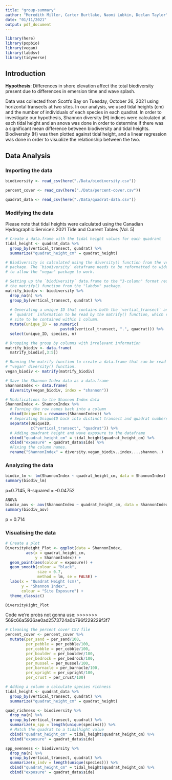 ```yaml
---
title: "group-summary"
author: "Meredith Miller, Carter Burtlake, Naomi Lubkin, Declan Taylor"
date: "01/11/2021"
output: pdf_document
---
```


```r
library(here)
library(popbio)
library(vegan)
library(labdsv)
library(tidyverse)
```

## Introduction

**Hypothesis**: Differences in shore elevation affect the total biodiversity present due to differences in emersion time and wave splash.

Data was collected from Scott's Bay on Tuesday, October 26, 2021 using horizontal transects at two sites.  In our analysis, we used tidal heights (cm) and the number of individuals of each species in each quadrat. In order to investigate our hypothesis, Shannon diversity (H) indices were calculated at each tidal height and an anova was done in order to determine if there was a significant mean difference between biodiversity and tidal heights. Biodiversity (H) was then plotted against tidal height, and a linear regression was done in order to visualize the relationship between the two. 

## Data Analysis

### Importing the data
```r
biodiversity <- read_csv(here("./Data/biodiversity.csv"))

percent_cover <- read_csv(here("./Data/percent-cover.csv")) 

quadrat_data <- read_csv(here("./Data/quadrat-data.csv"))
```

### Modifying the data

Please note that tidal heights were calculated using the Canadian Hydrographic Service's 2021 Tide and Current Tables (Vol. 5)

```r
# Create a data.frame with the tidal height values for each quadrant
tidal_height <- quadrat_data %>%
  group_by(vertical_transect, quadrat) %>%
  summarize("quadrat_height_cm" = quadrat_height)

# Biodiversity is calculated using the diversity() function from the vegan
# package. The `biodiversity` dataframe needs to be reformatted to wide data
# to allow the "vegan" package to work.

# Setting up the `biodiversity` data.frame to the "3-column" format required by
# the matrify() function from the "labdsv" package.
matrify_biodiv <- biodiversity %>%
  drop_na(n) %>%
  group_by(vertical_transect, quadrat) %>%
  
  # Generating a unique ID that contains both the `vertial_transect` and 
  # `quadrat` information to be read by the matrify() function, which requires 
  # site to be contained within 1 column.
  mutate(unique_ID = as.numeric(
                        paste0(vertical_transect, ".", quadrat))) %>%
  select(unique_ID, species, n)

# Dropping the group by columns with irrelevant information
matrify_biodiv <- data.frame(
  matrify_biodiv[,3:5])

# Running the matrify function to create a data.frame that can be read by the
# "vegan" diversity() function.
vegan_biodiv <- matrify(matrify_biodiv)

# Save the Shannon Index data as a data.frame
ShannonIndex <- data.frame(
  diversity(vegan_biodiv, index = "shannon"))

# Modifications to the Shannon Index data
ShannonIndex <- ShannonIndex %>%
  # Turning the row names back into a column
  cbind(UniqueID = rownames(ShannonIndex)) %>%
  # Separating UniqueID back into distinct transect and quadrat numbers.
  separate(UniqueID,
           c("vertical_transect", "quadrat")) %>%
  # Adding quadrant height and wave exposure to the dataframe
  cbind("quadrat_height_cm" = tidal_height$quadrat_height_cm) %>%
  cbind("exposure" = quadrat_data$side) %>%
  #Fixing the column names.
  rename("ShannonIndex" = diversity.vegan_biodiv..index....shannon..)

```

### Analyzing the data

```r
biodiv_lm <- lm(ShannonIndex ~ quadrat_height_cm, data = ShannonIndex)
summary(biodiv_lm)
```
p=0.7145, R-squared = -0.04752

```r
ANOVA
biodiv_aov <- aov(ShannonIndex ~ quadrat_height_cm, data = ShannonIndex)
summary(biodiv_aov)
```
p = 0.714

### Visualising the data
```r
# Create a plot
DiversityHeight_Plot <- ggplot(data = ShannonIndex,
         aes(x = quadrat_height_cm,
             y = ShannonIndex)) +
  geom_point(aes(colour = exposure)) +
  geom_smooth(colour = "black",
              size = 0.7,
              method = lm, se = FALSE) +
  labs(x = "Quadrat Height (cm)",
       y = "Shannon Index",
       colour = "Site Exposure") +
  theme_classic()

DiversityHight_Plot
```


Code we're probs not gonna use:
>>>>>>> 569c66a5936ae0ad2573724a0b796f229229f3f7
```r
# Cleaning the percent cover CSV file
percent_cover <- percent_cover %>%
  mutate(per_sand = per_sand/100,
         per_pebble = per_pebble/100,
         per_cobble = per_cobble/100,
         per_boulder = per_boulder/100,
         per_bedrock = per_bedrock/100,
         per_mussel = per_mussel/100,
         per_barnacle = per_barnacle/100,
         per_upright = per_upright/100,
         per_crust = per_crust/100)

# Adding a column o calculate species richness
tidal_height <- quadrat_data %>%
  group_by(vertical_transect, quadrat) %>%
  summarize("quadrat_height_cm" = quadrat_height)

quad_richness <- biodiversity %>%
  drop_na(n) %>%
  group_by(vertical_transect, quadrat) %>%
  summarize(n_spp = length(unique(species))) %>%
  # Match the quadrat to a tidalhight value
  cbind("quadrat_height_cm" = tidal_height$quadrat_height_cm) %>%
  cbind("exposure" = quadrat_data$side)

spp_evenness <- biodiversity %>%
  drop_na(n) %>%
  group_by(vertical_transect, quadrat) %>%
  summarize(n_indv = length(unique(species))) %>%
  cbind("quadrat_height_cm" = tidal_height$quadrat_height_cm) %>%
  cbind("exposure" = quadrat_data$side)
```


